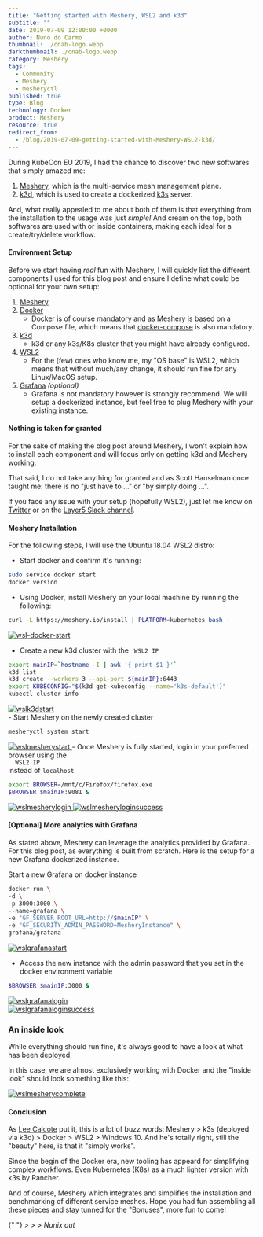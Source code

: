 ```yaml
---
title: "Getting started with Meshery, WSL2 and k3d"
subtitle: ""
date: 2019-07-09 12:00:00 +0000
author: Nuno do Carmo
thumbnail: ./cnab-logo.webp
darkthumbnail: ./cnab-logo.webp
category: Meshery
tags:
  - Community
  - Meshery
  - mesheryctl
published: true
type: Blog
technology: Docker
product: Meshery
resource: true
redirect_from:
  - /blog/2019-07-09-getting-started-with-Meshery-WSL2-k3d/
---
```



<BlogWrapper>

During KubeCon EU 2019, I had the chance to discover two new softwares that simply amazed me:

1. [Meshery](https://layer5.io/cloud-native-management/meshery), which is the multi-service mesh management plane.
2. [k3d](https://github.com/rancher/k3d), which is used to create a dockerized [k3s](https://k3s.io) server.

And, what really appealed to me about both of them is that everything from the installation to the usage was just _simple!_
And cream on the top, both softwares are used with or inside containers, making each ideal for a create/try/delete workflow.

<h4>Environment Setup</h4>

Before we start having _real_ fun with Meshery, I will quickly list the different components I used for this blog post and ensure I define what could be optional for your own setup:

1. [Meshery](https://layer5.io/cloud-native-management/meshery)
2. [Docker](https://docs.docker.com/install/)
   - Docker is of course mandatory and as Meshery is based on a Compose file, which means that [docker-compose](https://docs.docker.com/compose/install/) is also mandatory.
3. [k3d](https://github.com/rancher/k3d)
   - k3d or any k3s/K8s cluster that you might have already configured.
4. [WSL2](https://devblogs.microsoft.com/commandline/wsl-2-is-now-available-in-windows-insiders/)
   - For the (few) ones who know me, my "OS base" is WSL2, which means that without much/any change, it should run fine for any Linux/MacOS setup.
5. [Grafana](https://grafana.com/) _(optional)_
   - Grafana is not mandatory however is strongly recommend. We will setup a dockerized instance, but feel free to plug Meshery with your existing instance.

<h4> Nothing is taken for granted </h4>

For the sake of making the blog post around Meshery, I won't explain how to install each component and will focus only on getting k3d and Meshery working.

That said, I do not take anything for granted and as Scott Hanselman once taught me: there is no "just have to ..." or "by simply doing ...".

If you face any issue with your setup (hopefully WSL2), just let me know on [Twitter](https://twitter.com/nunixtech) or on the [Layer5 Slack channel](http://slack.layer5.io).

<h4>Meshery Installation</h4>

For the following steps, I will use the Ubuntu 18.04 WSL2 distro:

- Start docker and confirm it's running:

```bash
sudo service docker start
docker version
```

- Using Docker, install Meshery on your local machine by running the following:

```bash
curl -L https://meshery.io/install | PLATFORM=kubernetes bash -
```

<a href={wsldockerstart}>
  <img src={wsldockerstart} className="thumbnail" alt="wsl-docker-start" />
</a>

- Create a new k3d cluster with the <code> WSL2 IP </code>

```bash
export mainIP=`hostname -I | awk '{ print $1 }'`
k3d list
k3d create --workers 3 --api-port ${mainIP}:6443
export KUBECONFIG="$(k3d get-kubeconfig --name='k3s-default')"
kubectl cluster-info
```

<a href={wslk3dstart}>
  <img src={wslk3dstart} className="thumbnail" alt="wslk3dstart" />
</a>
<br />- Start Meshery on the newly created cluster

```bash
mesheryctl system start
```

<a href={wslmesherystart}>
  <img src={wslmesherystart} className="thumbnail" alt="wslmesherystart" />
</a>
- Once Meshery is fully started, login in your preferred browser using the <code>
  WSL2 IP
</code> instead of <code>localhost</code>

```bash
export BROWSER=/mnt/c/Firefox/firefox.exe
$BROWSER $mainIP:9081 &
```

<a href={wslmesherylogin}>
  <img src={wslmesherylogin} alt="wslmesherylogin" />
</a>
<a href={wslmesheryloginsuccess}>
  <img src={wslmesheryloginsuccess} alt="wslmesheryloginsuccess" />
</a>

#### [Optional] More analytics with Grafana

As stated above, Meshery can leverage the analytics provided by Grafana. For this blog post, as everything is built from scratch. Here is the setup for a new Grafana dockerized instance.

Start a new Grafana on docker instance

```bash
docker run \
-d \
-p 3000:3000 \
--name=grafana \
-e "GF_SERVER_ROOT_URL=http://$mainIP" \
-e "GF_SECURITY_ADMIN_PASSWORD=MesheryInstance" \
grafana/grafana
```

<a href={wslgrafanastart}>
  <img src={wslgrafanastart} className="thumbnail" alt="wslgrafanastart" />
</a>

- Access the new instance with the admin password that you set in the docker environment variable

```bash
$BROWSER $mainIP:3000 &
```

<a href={wslgrafanalogin}>
  <img src={wslgrafanalogin} className="thumbnail" alt="wslgrafanalogin" />
</a>
<br />
<a href={wslgrafanaloginsuccess}>
  <img
    src={wslgrafanaloginsuccess}
    className="thumbnail"
    alt="wslgrafanaloginsuccess"
  />
</a>

### An inside look

While everything should run fine, it's always good to have a look at what has been deployed.

In this case, we are almost exclusively working with Docker and the "inside look" should look something like this:

<a href={wslmesherycomplete}>
  <img
    src={wslmesherycomplete}
    className="thumbnail"
    alt="wslmesherycomplete"
  />
</a>

#### Conclusion

As [Lee Calcote](https://twitter.com/lcalcote) put it, this is a lot of buzz words: Meshery > k3s (deployed via k3d) > Docker > WSL2 > Windows 10. And he's totally right, still the "beauty" here, is that it "simply works".

Since the begin of the Docker era, new tooling has appeard for simplifying complex workflows.
Even Kubernetes (K8s) as a much lighter version with k3s by Rancher.

And of course, Meshery which integrates and simplifies the installation and benchmarking of different service meshes. Hope you had fun assembling all these pieces and stay tunned for the "Bonuses", more fun to come!

<span>
  {" "}
  > > > <i>Nunix out</i>
</span>

</BlogWrapper>
